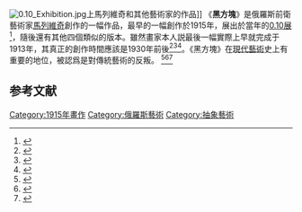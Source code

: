 {{infobox artwork
| image_file=Kazimir Malevich, 1915, Black Suprematic Square, oil on linen canvas, 79.5 x 79.5 cm, Tretyakov Gallery, Moscow.jpg
| image_size=220px
| title=黑方塊
| artist=[[馬列維奇|馬列維奇]]
| year=1915
| type=[[油畫|布面油畫]]
| dimensions = {{convert|79.5|x|79.5|cm|in}} 
| city= [[莫斯科|莫斯科]]
| museum= [[特列季亚科夫画廊|特列季亚科夫画廊]]<ref>{{cite web|url=http://www.archive.org/stream/kazimir00male#page/118/mode/2up |title=Malevich, Black Square, 1915, Guggenheim New York, exhibition, 2003-2004 |publisher=Archive.org |date= |accessdate=2014-03-18}}</ref>}}
[[File:0.10_Exhibition.jpg|thumb]]上馬列維奇和其他藝術家的作品]]
《'''黑方塊'''》是俄羅斯前衛藝術家[[馬列維奇|馬列維奇]]創作的一幅作品，最早的一幅創作於1915年，展出於當年的[[0.10展|0.10展]]<ref>{{Cite web |url=http://www.moma.org/collection/theme.php?theme_id=10202 |title=John Milner, ''Suprematism'', MoMA, Grove Art Online, Oxford University Press, 2009 |accessdate=2016-04-18 |archive-date=2015-05-09 |archive-url=https://web.archive.org/web/20150509014245/http://www.moma.org/collection/theme.php?theme_id=10202 |dead-url=no }}</ref>，隨後還有其他四個類似的版本。雖然畫家本人説最後一幅實際上早就完成于1913年，其真正的創作時間應該是1930年前後<ref>{{Cite web |url=http://www.hermitagemuseum.org/wps/portal/hermitage/what-s-on/temp_exh/1999_2013/hm4_1_30/?lng=en |title=''Kasimir Malevich. Black Square'', Hermitage Museum |accessdate=2016-04-18 |archive-date=2016-03-06 |archive-url=https://web.archive.org/web/20160306113907/http://www.hermitagemuseum.org/wps/portal/hermitage/what-s-on/temp_exh/1999_2013/hm4_1_30/?lng=en |dead-url=no }}</ref><ref name="THE MAKING OF BLACK SQUARE">{{cite web|last1=Kudriavtseva|first1=Catherine I.|title=The Making of Kazimir Malevich's Black Square|url=http://digitallibrary.usc.edu/cdm/ref/collection/p15799coll127/id/375461|publisher=University of Southern California|accessdate=15 May 2015|archive-date=2016-03-10|archive-url=https://web.archive.org/web/20160310100536/http://digitallibrary.usc.edu/cdm/ref/collection/p15799coll127/id/375461|dead-url=no}}</ref><ref name="PAINTING AS EMPTY SPACE">{{cite web|last1=Meinhardt|first1=Johannes|title=The Painting As Empty Space|url=http://allanmccollum.net/allanmcnyc/Johannes_Meinhardt.html|accessdate=15 May 2015|archive-date=2015-06-11|archive-url=https://web.archive.org/web/20150611031957/http://allanmccollum.net/allanmcnyc/Johannes_Meinhardt.html|dead-url=no}}</ref>。《黑方塊》在[[現代藝術|現代藝術]]史上有重要的地位，被認爲是對傳統藝術的反叛。 <ref name="ALMOST NOTHING">{{cite web|last1=Mazzoni|first1=Ira|title=Everything and Nearly Nothing: Malevich and His Effects|url=http://db-artmag.com/archiv/07/e/thema-mazzoni.html|publisher=DeutscheBank/Art|accessdate=15 May 2015|archive-date=2016-05-22|archive-url=https://web.archive.org/web/20160522161204/http://db-artmag.com/archiv/07/e/thema-mazzoni.html|dead-url=no}}</ref><ref name="THE PROPHET">{{cite web|last1=Schjehldahl|first1=Peter|title=The Prophet: Malevich's Revolution|url=http://www.newyorker.com/magazine/2003/06/02/the-prophet-2|publisher=The New Yorker|accessdate=15 May 2015|archive-date=2016-03-04|archive-url=https://web.archive.org/web/20160304195201/http://www.newyorker.com/magazine/2003/06/02/the-prophet-2|dead-url=no}}</ref><ref name="THE SHAPE OF THINGS">{{cite web|last1=Schjehldahl|first1=Peter|title=The Shape of Things:After Kazimir Malevich|url=http://www.newyorker.com/magazine/2011/03/14/shapes-of-things|publisher=The New Yorker|accessdate=15 May 2015|archive-date=2016-03-04|archive-url=https://web.archive.org/web/20160304052746/http://www.newyorker.com/magazine/2011/03/14/shapes-of-things|dead-url=no}}</ref>

==参考文献==
{{reflist}}

[[Category:1915年畫作|Category:1915年畫作]]
[[Category:俄羅斯藝術|Category:俄羅斯藝術]]
[[Category:抽象藝術|Category:抽象藝術]]
